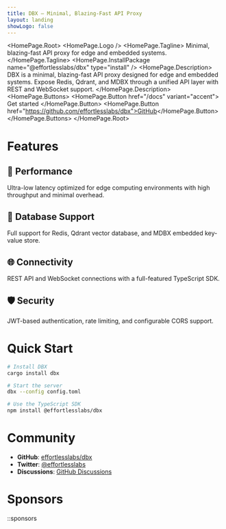 ```yaml
---
title: DBX – Minimal, Blazing-Fast API Proxy
layout: landing
showLogo: false
---
```



<HomePage.Root>
  <HomePage.Logo />
  <HomePage.Tagline>
    Minimal, blazing-fast API proxy for edge and embedded systems.
  </HomePage.Tagline>
  <HomePage.InstallPackage name="@effortlesslabs/dbx" type="install" />
  <HomePage.Description>
    DBX is a minimal, blazing-fast API proxy designed for edge and embedded systems. Expose Redis,
    Qdrant, and MDBX through a unified API layer with REST and WebSocket support.
  </HomePage.Description>
  <HomePage.Buttons>
    <HomePage.Button href="/docs" variant="accent">
      Get started
    </HomePage.Button>
    <HomePage.Button href="https://github.com/effortlesslabs/dbx">GitHub</HomePage.Button>
  </HomePage.Buttons>
</HomePage.Root>

# Features

## 🚀 Performance

Ultra-low latency optimized for edge computing environments with high throughput and minimal overhead.

## 🔧 Database Support

Full support for Redis, Qdrant vector database, and MDBX embedded key-value store.

## 🌐 Connectivity

REST API and WebSocket connections with a full-featured TypeScript SDK.

## 🛡️ Security

JWT-based authentication, rate limiting, and configurable CORS support.

# Quick Start

```bash
# Install DBX
cargo install dbx

# Start the server
dbx --config config.toml

# Use the TypeScript SDK
npm install @effortlesslabs/dbx
```

# Community

- **GitHub**: [effortlesslabs/dbx](https://github.com/effortlesslabs/dbx)
- **Twitter**: [@effortlesslabs](https://x.com/effortlesslabs)
- **Discussions**: [GitHub Discussions](https://github.com/effortlesslabs/dbx/discussions)

# Sponsors

::sponsors
